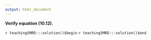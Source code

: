 ```yaml
---
output: html_document
---
```


__Verify equation (10.12).__

`r teachingSMRD:::solution()$begin`
`r teachingSMRD:::solution()$end`
